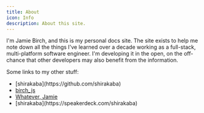 ```yaml
---
title: About
icon: Info
description: About this site.
---
```


I'm Jamie Birch, and this is my personal docs site. The site exists to help me note down all the things I've learned over a decade working as a full-stack, multi-platform software engineer. I'm developing it in the open, on the off-chance that other developers may also benefit from the information.

Some links to my other stuff:


- <SiGithub className="mr-1 inline" />
  [shirakaba](https://github.com/shirakaba)
- <SiX className="mr-1 inline" /> [birch_js](https://x.com/birch_js)
- <Rss title="Buttondown newsletter" className="mr-1 inline" /> [Whatever,
  Jamie](https://buttondown.com/whatever_jamie)
- <SiSpeakerdeck className="mr-1 inline" />
  [shirakaba](https://speakerdeck.com/shirakaba)
